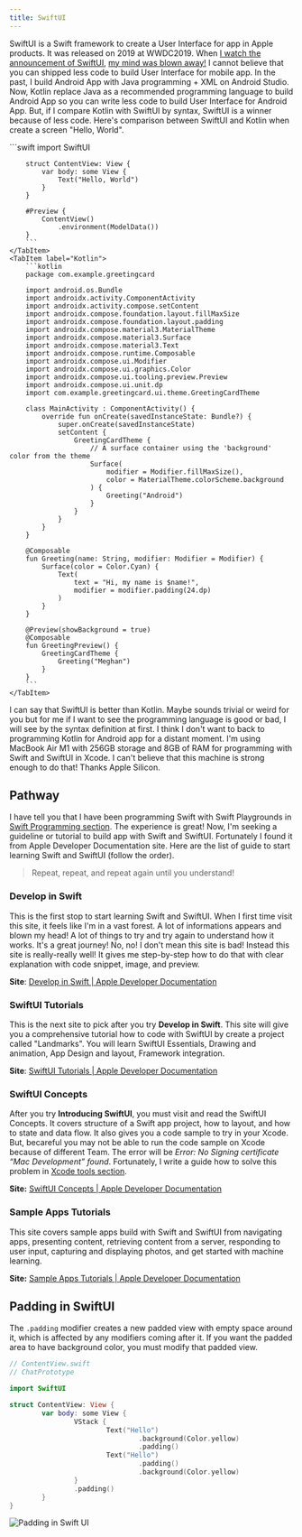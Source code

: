 ```yaml
---
title: SwiftUI
---
```



SwiftUI is a Swift framework to create a User Interface for app in Apple products. It was released on 2019 at WWDC2019. When [I watch the announcement of SwiftUI](https://www.youtube.com/watch?v=psL_5RIBqnY&t=7675s), [my mind was blown away!](https://www.youtube.com/watch?v=psL_5RIBqnY&t=7712s) I cannot believe that you can shipped less code to build User Interface for mobile app. In the past, I build Android App with Java programming + XML on Android Studio. Now, Kotlin replace Java as a recommended programming language to build Android App so you can write less code to build User Interface for Android App. But, if I compare Kotlin with SwiftUI by syntax, SwiftUI is a winner because of less code. Here's comparison between SwiftUI and Kotlin when create a screen "Hello, World".

<Tabs>
    <TabItem label="SwiftUI">
        ```swift
        import SwiftUI

        struct ContentView: View {
            var body: some View {
                Text("Hello, World")
            }
        }

        #Preview {
            ContentView()
                .environment(ModelData())
        }
        ```
    </TabItem>
    <TabItem label="Kotlin">
        ```kotlin
        package com.example.greetingcard

        import android.os.Bundle
        import androidx.activity.ComponentActivity
        import androidx.activity.compose.setContent
        import androidx.compose.foundation.layout.fillMaxSize
        import androidx.compose.foundation.layout.padding
        import androidx.compose.material3.MaterialTheme
        import androidx.compose.material3.Surface
        import androidx.compose.material3.Text
        import androidx.compose.runtime.Composable
        import androidx.compose.ui.Modifier
        import androidx.compose.ui.graphics.Color
        import androidx.compose.ui.tooling.preview.Preview
        import androidx.compose.ui.unit.dp
        import com.example.greetingcard.ui.theme.GreetingCardTheme

        class MainActivity : ComponentActivity() {
            override fun onCreate(savedInstanceState: Bundle?) {
                super.onCreate(savedInstanceState)
                setContent {
                    GreetingCardTheme {
                        // A surface container using the 'background' color from the theme
                        Surface(
                            modifier = Modifier.fillMaxSize(),
                            color = MaterialTheme.colorScheme.background
                        ) {
                            Greeting("Android")
                        }
                    }
                }
            }
        }

        @Composable
        fun Greeting(name: String, modifier: Modifier = Modifier) {
            Surface(color = Color.Cyan) {
                Text(
                    text = "Hi, my name is $name!",
                    modifier = modifier.padding(24.dp)
                )
            }
        }

        @Preview(showBackground = true)
        @Composable
        fun GreetingPreview() {
            GreetingCardTheme {
                Greeting("Meghan")
            }
        }
        ```
    </TabItem>
</Tabs>

I can say that SwiftUI is better than Kotlin. Maybe sounds trivial or weird for you but for me if I want to see the programming language is good or bad, I will see by the syntax definition at first. I think I don't want to back to programming Kotlin for Android app for a distant moment. I'm using MacBook Air M1 with 256GB storage and 8GB of RAM for programming with Swift and SwiftUI in Xcode. I can't believe that this machine is strong enough to do that! Thanks Apple Silicon.

## Pathway

I have tell you that I have been programming Swift with Swift Playgrounds in [Swift Programming section](/programming/swift). The experience is great! Now, I'm seeking a guideline or tutorial to build app with Swift and SwiftUI. Fortunately I found it from Apple Developer Documentation site. Here are the list of guide to start learning Swift and SwiftUI (follow the order).

> Repeat, repeat, and repeat again until you understand!

### Develop in Swift

This is the first stop to start learning Swift and SwiftUI. When I first time visit this site, it feels like I'm in a vast forest. A lot of informations appears and blown my head! A lot of things to try and try again to understand how it works. It's a great journey! No, no! I don't mean this site is bad! Instead this site is really-really well! It gives me step-by-step how to do that with clear explanation with code snippet, image, and preview.

__Site__: [Develop in Swift | Apple Developer Documentation](https://developer.apple.com/tutorials/develop-in-swift)

### SwiftUI Tutorials

This is the next site to pick after you try **Develop in Swift**. This site will give you a comprehensive tutorial how to code with SwiftUI by create a project called "Landmarks". You will learn SwiftUI Essentials, Drawing and animation, App Design and layout, Framework integration.

__Site__: [SwiftUI Tutorials | Apple Developer Documentation](https://developer.apple.com/tutorials/swiftui)

### SwiftUI Concepts

After you try **Introducing SwiftUI**, you must visit and read the SwiftUI Concepts. It covers structure of a Swift app project, how to layout, and how to state and data flow. It also gives you a code sample to try in your Xcode. But, becareful you may not be able to run the code sample on Xcode because of different Team. The error will be _Error: No Signing certificate “Mac Development” found_. Fortunately, I write a guide how to solve this problem in [Xcode tools section](/tools/xcode).

__Site:__ [SwiftUI Concepts | Apple Developer Documentation](https://developer.apple.com/tutorials/swiftui-concepts)

### Sample Apps Tutorials

This site covers sample apps build with Swift and SwiftUI from navigating apps, presenting content, retrieving content from a server, responding to user input, capturing and displaying photos, and get started with machine learning.

__Site:__ [Sample Apps Tutorials | Apple Developer Documentation](https://developer.apple.com/tutorials/sample-apps)

## Padding in SwiftUI

The `.padding` modifier creates a new padded view with empty space around it, which is affected by any modifiers coming after it. If you want the padded area to have background color, you must modify that padded view.

```swift
// ContentView.swift
// ChatPrototype

import SwiftUI

struct ContentView: View {
		var body: some View {
				VStack {
						Text("Hello")
								.background(Color.yellow)
								.padding()
						Text("Hello")
								.padding()
								.background(Color.yellow)
				}
				.padding()
		}
}
```

<img src="/images/padding-in-swiftui.png" alt="Padding in Swift UI"/>